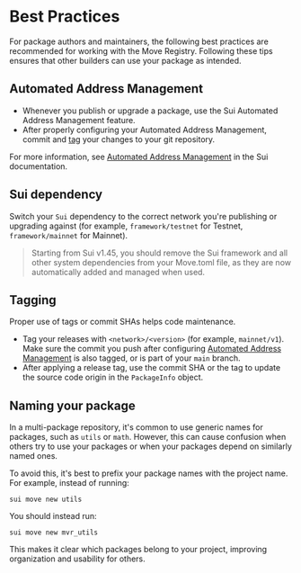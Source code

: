 
<Beta/>

# Best Practices

For package authors and maintainers, the following best practices are recommended for working with the Move Registry. Following these tips ensures that other builders can use your package as intended.

## Automated Address Management

- Whenever you publish or upgrade a package, use the Sui Automated Address Management feature.
- After properly configuring your Automated Address Management, commit and [tag](#tagging) your changes to your git repository.

For more information, see [Automated Address Management](https://docs.sui.io/concepts/sui-move-concepts/packages/automated-address-management) in the Sui documentation. 

## Sui dependency

Switch your `Sui` dependency to the correct network you're publishing or upgrading against (for example, `framework/testnet` for Testnet, `framework/mainnet` for Mainnet).

> Starting from Sui v1.45, you should remove the Sui framework and all other system dependencies from your Move.toml file, as they are now automatically added and managed when used.

## Tagging

Proper use of tags or commit SHAs helps code maintenance.

- Tag your releases with `<network>/<version>` (for example, `mainnet/v1`). Make sure the commit you push after configuring [Automated Address Management](#automated-address-management) is also tagged, or is part of your `main` branch.
- After applying a release tag, use the commit SHA or the tag to update the source code origin in the `PackageInfo` object.

## Naming your package

In a multi-package repository, it's common to use generic names for packages, such as `utils` or `math`. However, this can cause confusion when others try to use your packages or when your packages depend on similarly named ones.

To avoid this, it's best to prefix your package names with the project name. For example, instead of running:

```
sui move new utils
```

You should instead run:

```
sui move new mvr_utils
```

This makes it clear which packages belong to your project, improving organization and usability for others.
